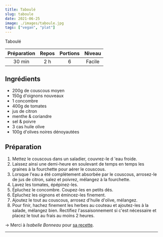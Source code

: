 ```yaml
---
title: Taboulé
slug: taboule
date: 2021-06-25
image: ./images/taboule.jpg
tags: ["vegan", "plat"]
---
```


<StyledParagraph>Taboulé</StyledParagraph>

| Préparation | Repos | Portions | Niveau |
| :-: | :-: | :-: | :-: |
| 30 min | 2 h | 6 | Facile |

## Ingrédients
- <ListItem>200g de couscous moyen</ListItem>
- <ListItem>150g d'oignons nouveaux</ListItem>
- <ListItem>1 concombre</ListItem>
- <ListItem>400g de tomates</ListItem>
- <ListItem>jus de citron</ListItem>
- <ListItem>menthe & coriandre</ListItem>
- <ListItem>sel & poivre</ListItem>
- <ListItem>3 cas huile olive</ListItem>
- <ListItem>100g d'olives noires dénoyautées</ListItem>


## Préparation

1. Mettez le couscous dans un saladier, couvrez-le d 'eau froide.
2. Laissez ainsi une demi-heure en soulevant de temps en temps les graines à la fourchette pour aérer le couscous.
3. Lorsque l'eau a été complètement absorbée par le couscous, arrosez-le de jus de citron, salez et poivrez, mélangez à la fourchette.
4. Lavez les tomates, épépinez-les.
5. Épluchez le concombre. Coupez-les en petits dés.
6. Épluchez les oignons et émincez-les finement.
7. Ajoutez le tout au couscous, arrosez d'huile d'olive, mélangez.
8. Pour finir, hachez finement les herbes au couteau et ajoutez-les à la salade, mélangez bien. Rectifiez l'assaisonnement si c'est nécessaire et placez le tout au frais au moins 2 heures.

&rightarrow; Merci à _Isabelle Bonneau_ pour [sa recette](https://cuisine.journaldesfemmes.fr/recette/344309-taboule).

---
